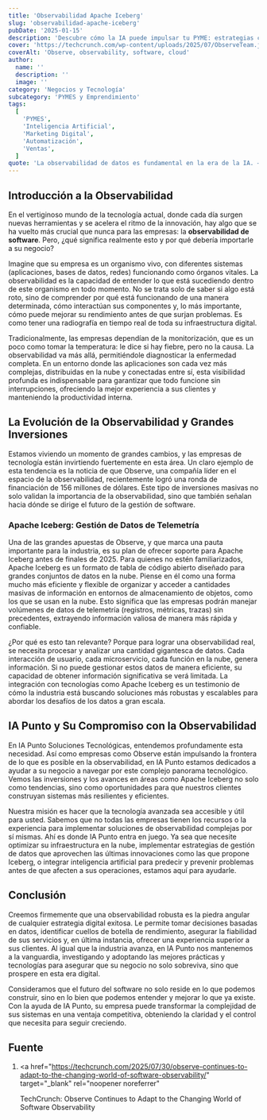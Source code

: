 ```yaml
---
title: 'Observabilidad Apache Iceberg'
slug: 'observabilidad-apache-iceberg'
pubDate: '2025-01-15'
description: 'Descubre cómo la IA puede impulsar tu PYME: estrategias concretas de marketing, automatización y datos para aumentar ventas.'
cover: 'https://techcrunch.com/wp-content/uploads/2025/07/ObserveTeam.jpg?w=1024'
coverAlt: 'Observe, observability, software, cloud'
author:
  name: ''
  description: ''
  image: ''
category: 'Negocios y Tecnología'
subcategory: 'PYMES y Emprendimiento'
tags:
  [
    'PYMES',
    'Inteligencia Artificial',
    'Marketing Digital',
    'Automatización',
    'Ventas',
  ]
quote: 'La observabilidad de datos es fundamental en la era de la IA. — Pedro Zambrano'
---
```

<h2 id="introduccion-a-la-observabilidad">Introducción a la Observabilidad</h2>

En el vertiginoso mundo de la tecnología actual, donde cada día surgen nuevas herramientas y se acelera el ritmo de la innovación, hay algo que se ha vuelto más crucial que nunca para las empresas: la <strong>observabilidad de software</strong>. Pero, ¿qué significa realmente esto y por qué debería importarle a su negocio?

Imagine que su empresa es un organismo vivo, con diferentes sistemas (aplicaciones, bases de datos, redes) funcionando como órganos vitales. La observabilidad es la capacidad de entender lo que está sucediendo dentro de este organismo en todo momento. No se trata solo de saber si algo está roto, sino de comprender por qué está funcionando de una manera determinada, cómo interactúan sus componentes y, lo más importante, cómo puede mejorar su rendimiento antes de que surjan problemas. Es como tener una radiografía en tiempo real de toda su infraestructura digital.

Tradicionalmente, las empresas dependían de la monitorización, que es un poco como tomar la temperatura: le dice si hay fiebre, pero no la causa. La observabilidad va más allá, permitiéndole diagnosticar la enfermedad completa. En un entorno donde las aplicaciones son cada vez más complejas, distribuidas en la nube y conectadas entre sí, esta visibilidad profunda es indispensable para garantizar que todo funcione sin interrupciones, ofreciendo la mejor experiencia a sus clientes y manteniendo la productividad interna.

<h2 id="la-evolucion-de-la-observabilidad-e-inversiones">
  La Evolución de la Observabilidad y Grandes Inversiones
</h2>

Estamos viviendo un momento de grandes cambios, y las empresas de tecnología están invirtiendo fuertemente en esta área. Un claro ejemplo de esta tendencia es la noticia de que Observe, una compañía líder en el espacio de la observabilidad, recientemente logró una ronda de financiación de 156 millones de dólares. Este tipo de inversiones masivas no solo validan la importancia de la observabilidad, sino que también señalan hacia dónde se dirige el futuro de la gestión de software.

<h3 id="apache-iceberg-gestion-de-datos-de-telemetria">
  Apache Iceberg: Gestión de Datos de Telemetría
</h3>

Una de las grandes apuestas de Observe, y que marca una pauta importante para la industria, es su plan de ofrecer soporte para Apache Iceberg antes de finales de 2025. Para quienes no estén familiarizados, Apache Iceberg es un formato de tabla de código abierto diseñado para grandes conjuntos de datos en la nube. Piense en él como una forma mucho más eficiente y flexible de organizar y acceder a cantidades masivas de información en entornos de almacenamiento de objetos, como los que se usan en la nube. Esto significa que las empresas podrán manejar volúmenes de datos de telemetría (registros, métricas, trazas) sin precedentes, extrayendo información valiosa de manera más rápida y confiable.

¿Por qué es esto tan relevante? Porque para lograr una observabilidad real, se necesita procesar y analizar una cantidad gigantesca de datos. Cada interacción de usuario, cada microservicio, cada función en la nube, genera información. Si no puede gestionar estos datos de manera eficiente, su capacidad de obtener información significativa se verá limitada. La integración con tecnologías como Apache Iceberg es un testimonio de cómo la industria está buscando soluciones más robustas y escalables para abordar los desafíos de los datos a gran escala.

<h2 id="ia-punto-y-su-compromiso-con-la-observabilidad">
  IA Punto y Su Compromiso con la Observabilidad
</h2>

En IA Punto Soluciones Tecnológicas, entendemos profundamente esta necesidad. Así como empresas como Observe están impulsando la frontera de lo que es posible en la observabilidad, en IA Punto estamos dedicados a ayudar a su negocio a navegar por este complejo panorama tecnológico. Vemos las inversiones y los avances en áreas como Apache Iceberg no solo como tendencias, sino como oportunidades para que nuestros clientes construyan sistemas más resilientes y eficientes.

Nuestra misión es hacer que la tecnología avanzada sea accesible y útil para usted. Sabemos que no todas las empresas tienen los recursos o la experiencia para implementar soluciones de observabilidad complejas por sí mismas. Ahí es donde IA Punto entra en juego. Ya sea que necesite optimizar su infraestructura en la nube, implementar estrategias de gestión de datos que aprovechen las últimas innovaciones como las que propone Iceberg, o integrar inteligencia artificial para predecir y prevenir problemas antes de que afecten a sus operaciones, estamos aquí para ayudarle.

<h2 id="conclusion">Conclusión</h2>

Creemos firmemente que una observabilidad robusta es la piedra angular de cualquier estrategia digital exitosa. Le permite tomar decisiones basadas en datos, identificar cuellos de botella de rendimiento, asegurar la fiabilidad de sus servicios y, en última instancia, ofrecer una experiencia superior a sus clientes. Al igual que la industria avanza, en IA Punto nos mantenemos a la vanguardia, investigando y adoptando las mejores prácticas y tecnologías para asegurar que su negocio no solo sobreviva, sino que prospere en esta era digital.

Consideramos que el futuro del software no solo reside en lo que podemos construir, sino en lo bien que podemos entender y mejorar lo que ya existe. Con la ayuda de IA Punto, su empresa puede transformar la complejidad de sus sistemas en una ventaja competitiva, obteniendo la claridad y el control que necesita para seguir creciendo.

<h2 id="fuente">Fuente</h2>

1. <a
     href="https://techcrunch.com/2025/07/30/observe-continues-to-adapt-to-the-changing-world-of-software-observability/"
     target="_blank"
     rel="noopener noreferrer"
   >
     TechCrunch: Observe Continues to Adapt to the Changing World of Software
     Observability
   </a>
